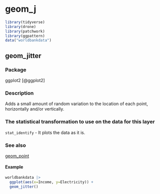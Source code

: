 # geom_j  {#sec-j}

```r
library(tidyverse)
library(drone)
library(patchwork)
library(ggpattern)
data("worldbankdata")
```

## geom_jitter {#jitter}

### Package

ggplot2 [@ggplot2]

### Description

Adds a small amount of random variation to the location of each point, horizontally and/or vertically.

### The statistical transformation to use on the data for this layer 

`stat_identify` - It plots the data as it is.

### See also

[geom_point](#point)

#### Example



```r
worldbankdata |>
  ggplot(aes(x=Income, y=Electricity)) + 
  geom_jitter()

```

